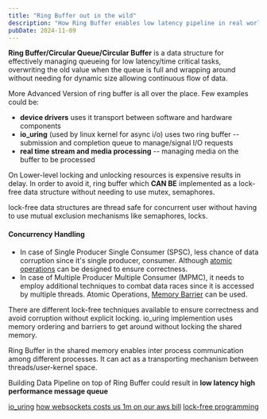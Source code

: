 ```yaml
---
title: "Ring Buffer out in the wild"
description: "How Ring Buffer enables low latency pipeline in real world applications"
pubDate: 2024-11-09
---
```



**Ring Buffer/Circular Queue/Circular Buffer** is a data structure for effectively managing queueing for low latency/time critical tasks, overwriting the old value when the queue is full and wrapping around without needing for dynamic size allowing continuous flow of data.

<ImageView
  src={ringbuffer}
  alt="process 1 which is a producer connected to the ring buffer, process 2 which is a consumer connected to the ring buffer for offloading"
/>

More Advanced Version of ring buffer is all over the place. Few examples could be:

- **device drivers** uses it transport between software and hardware components
- **io_uring** (used by linux kernel for async i/o) uses two ring buffer -- submission and completion queue to manage/signal I/O requests
- **real time stream and media processing** -- managing media on the buffer to be processed

On Lower-level locking and unlocking resources is expensive results in delay. In order to avoid it, ring buffer which **CAN BE** implemented as a lock-free data structure without needing to use mutex, semaphores.

lock-free data structures are thread safe for concurrent user without having to use mutual exclusion mechanisms like semaphores, locks.

#### Concurrency Handling

- In case of Single Producer Single Consumer (SPSC), less chance of data corruption since it's single producer, consumer. Although [atomic operations](https://doc.rust-lang.org/std/sync/atomic/) can be designed to ensure correctness.
- In case of Multiple Producer Multiple Consumer (MPMC), it needs to employ additional techniques to combat data races since it is accessed by multiple threads. Atomic Operations, [Memory Barrier](https://en.wikipedia.org/wiki/Memory_barrier) can be used.

There are different lock-free techniques available to ensure correctness and avoid corruption without explicit locking. io_uring implemention uses memory ordering and barriers to get around without locking the shared memory.

Ring Buffer in the shared memory enables inter process communication among different processes. It can act as a transporting mechanism between threads/user-kernel space.

Building Data Pipeline on top of Ring Buffer could result in **low latency high performance message queue**

[io_uring](https://kernel.dk/io_uring.pdf)
[how websockets costs us 1m on our aws bill](https://www.recall.ai/post/how-websockets-cost-us-1m-on-our-aws-bill)
[lock-free programming](https://preshing.com/20120612/an-introduction-to-lock-free-programming/)
